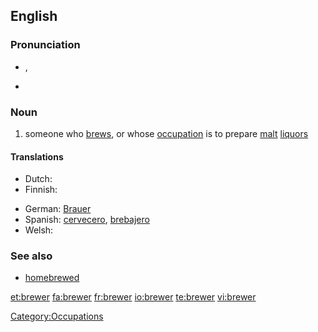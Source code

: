 {{also|Brewer}}
==English==

===Pronunciation===
* {{a|UK}} {{IPA|/ˈbɹuː.ə(ɹ)/}}, {{SAMPA|/"bru:.@(r)/}}
* {{rhymes|u:ə(ɹ)}}

===Noun===
{{en-noun}}

# someone who [[brew]]s, or whose [[occupation]] is to prepare [[malt]] [[liquor]]s

====Translations====
{{trans-top|someone who brews}}
* Dutch: {{t+|nl|brouwer}}
* Finnish: {{t+|fi|oluenpanija}}
{{trans-mid}}
* German: [[Brauer]]
* Spanish: [[cervecero]], [[brebajero]]
* Welsh: {{t|cy|bragwr|m|xs=Welsh}}
{{trans-bottom}}

===See also===
* [[homebrewed]]

[[Category:Occupations]]

[[et:brewer]]
[[fa:brewer]]
[[fr:brewer]]
[[io:brewer]]
[[te:brewer]]
[[vi:brewer]]